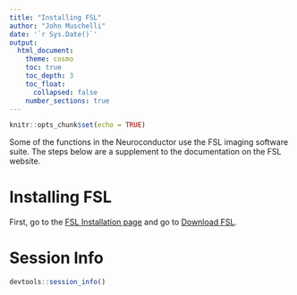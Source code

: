 ```yaml
---
title: "Installing FSL"
author: "John Muschelli"
date: '`r Sys.Date()`'
output: 
  html_document:
    theme: cosmo
    toc: true
    toc_depth: 3
    toc_float:
      collapsed: false
    number_sections: true
---
```


<style type="text/css">
div.tocify {
  max-height: 50%;
}
</style>

```r
knitr::opts_chunk$set(echo = TRUE)
```

Some of the functions in the Neuroconductor use the FSL imaging software suite.  The steps below are a supplement to the documentation on the FSL website.  

# Installing FSL

First, go to the [FSL Installation page](http://fsl.fmrib.ox.ac.uk/fsl/fslwiki/FslInstallation) and go to [Download FSL](http://fsl.fmrib.ox.ac.uk/fsldownloads).  


# Session Info

```r
devtools::session_info()
```
